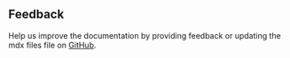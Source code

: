 ## Feedback

Help us improve the documentation by providing feedback or updating the mdx files file on
[GitHub](https://github.com/vtex/faststore/tree/master/packages/store-ui/src).
